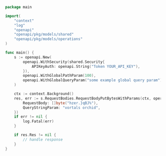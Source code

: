 ```go showLineNumbers copy filename="Request Body Put Bytes With Params usage example"
package main

import(
	"context"
	"log"
	"openapi"
	"openapi/pkg/models/shared"
	"openapi/pkg/models/operations"
)

func main() {
    s := openapi.New(
        openapi.WithSecurity(shared.Security{
            APIKeyAuth: openapi.String("Token YOUR_API_KEY"),
        }),
        openapi.WithGlobalPathParam(100),
        openapi.WithGlobalQueryParam("some example global query param"),
    )

    ctx := context.Background()
    res, err := s.RequestBodies.RequestBodyPutBytesWithParams(ctx, operations.RequestBodyPutBytesWithParamsRequest{
        RequestBody: []byte("hzer.}qBJ%"),
        QueryStringParam: "vortals orchid",
    })
    if err != nil {
        log.Fatal(err)
    }

    if res.Res != nil {
        // handle response
    }
}
```
